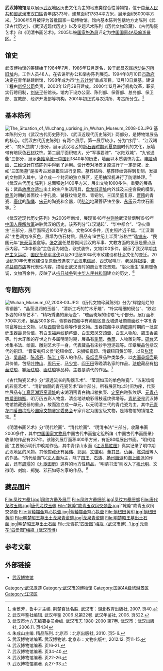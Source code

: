 {{Infobox Museum
 |name          = 武汉博物馆<br/>Wuhan Museum
 |image         = Wuhan_Museum_LOGO.png
 |imagesize     = 250px
 |caption       = [[File:Wuhan_Museum.jpg|250px]]<br/>武汉博物馆
 |map_type      = 
 |map_caption   = 
 |latitude      = 
 |longitude     = 
 |established   = 1986年11月
 |dissolved     = 
 |location      = [[武汉市|武汉市]][[江汉区|江汉区]]青年路373号
 |type          = 国家一级博物馆
 |visitors      = 
 |director      = 刘庆平
 |curator       = 
 |publictransit = 
 |website       = http://www.whmuseum.com.cn/
}}

'''武汉博物馆'''是以展示[[武汉|武汉]]地区历史文化为主的地志类综合性博物馆，位于[[中華人民共和國|中華人民共和國]][[武漢市|武漢市]][[汉口區|汉口區]]青年路373号，建筑面积17834平方米，展示面积6000平方米。<ref>余茞芳，鲁中才主编. 荆楚百处名胜. 武汉市：湖北教育出版社, 2007. 页40.</ref>2008年5月被评为首批国家一级博物馆。馆内基本陈列包括地方史陈列《武汉古代历史》、《武汉近现代历史》以及专题艺术陈列《历代文物珍藏》、《古代陶瓷艺术》和《明清书画艺术》。2005年被[[国家旅游局|国家旅游局]]评定为[[中国国家4A级旅游景区|中国国家4A级旅游景区]]。<ref>武汉年鉴社编辑. 武汉年鉴 2006 总第22卷. 武汉年鉴社, 2006. 页522.</ref>

==馆史==
武汉博物馆的筹建始于1984年7月，1986年12月定名，设于[[中央农民运动讲习所旧址纪念馆|武昌农民运动讲习所旧址]]内，工作人员48人，在农讲所办公和举办陈列展览。1994年8月10日[[武汉市人民政府|市政府]]决定在青年路建新馆，1998年成为市“[[九五計畫_(中國)|九五计划]]”重点项目，12月10日奠基。建设工程由[[新纪公司|新纪公司]]负责，2000年12月39日建成。2000年12月进行机构改革，职员实行聘用制，[[刘庆平|刘庆平]]任馆长。馆内下设办公室、陈列部、保管部、总务部、保卫部、宣教部、经济开发部等机构。2001年初正式与农讲所、考古所分立。<ref>武汉市地方志编纂委员会编. 武汉市志 1980-2000 第7卷. 武汉市：武汉出版社, 2006.11. 页434</ref>

==基本陈列==
[[File:The_Situation_of_Wuchang_uprising_in_Wuhan_Museum_2008-03.JPG|thumb]]
基本陈列分为《武汉古代历史陈列》、《武汉近现代历史陈列》两部分，是博物馆展品的核心。《武汉古代历史陈列》有两个展厅。第一展厅较小，分为“序厅”、“江汉曙光”、“商风楚韵”几部分，展示武汉地区的[[新石器时期|新石器时期]]到[[夏商周|夏商周]]时代的文化，展墙带有暗灰色[[石材|石材]]纹饰。第二展厅面积较大，分“军事要津”、“水陆双城”、“九省通衢”三部分，展示[[秦始皇|秦始皇]][[统一中国|统一中国]]到1840年的历史，墙面以木质装饰为主。[[电脑动画|电脑动画]]、[[三维设计|三维设计]]在该陈列中得到了运用。设计者对场景复原进行了一定研究，比如“三国吴墓”是按考古发掘报告进行复原。墓葬结构、墓葬砖纹饰得到复制，发掘的文物置入其中，设立成一个封闭的独立展区，还用[[抽湿机|抽湿机]]进行了防潮处理。<ref>朱成山主编. 精品陈列. 北京市：北京出版社, 2010. 页5-6.</ref>《武汉古代历史陈列》总面积达1400平方米，展出文物1000多件。重要的展品有：武昌[[放鹰台遗址|放鹰台遗址]]出土的生产生活用具，[[盘龙城遗址|盘龙城遗址]]内外城及三座宫殿的模型，[[商周|商周]]时期的兽面纹十字孔瓮、饕餮纹锥足鼎、青铜剑，三国吴墓复原、[[晋朝|晋]][[隋朝|隋]]的青瓷、[[唐代|唐代]]的[[陶俑|陶俑]]、[[宋朝|宋]][[元朝|元]]的陶瓷和金器，明[[弘治|弘治]]地藏菩萨铁坐像、[[永乐|永乐]]云龙纹石画等。<ref>武汉博物馆编著. 武汉博物馆. 北京市：文物出版社, 2012.12. 页11-15.</ref>

《武汉近现代历史陈列》为2009年新增，展现1848年[[林则徐|林则徐]]武汉禁烟到1949年[[中国人民解放军|中国人民解放军]]进驻武汉的历史。该系列分“江汉潮起”、“华中都会”、“浴火重生”三部分，展厅面积近1000平方米，文物500多件，历史照片近千幅。“江汉潮起”主色调为冷灰色，展墙为仿石材质，展品有19世纪上半页“苏格兰”造[[铣床|铣床]]、“民国元年”[[景泰蓝|景泰蓝]]盖盒等。[[张之洞|张之洞]]任总督期间武汉的军事、文教方面的发展是重点展示内容。“华中都会”主色调为褐色，欧式装饰，文物200多件，展示了武汉早期[[共产主义运动|共产主义运动]]、[[国民革命军北伐|国民革命军北伐]]以及20世纪30年代市政建设和社会文化的变迁。20世纪30年代市政建设复原街景选取了[[武汉电信局|武汉电信局]]、西式咖啡厅、[[老凤祥|老凤祥银楼]]、[[谦祥益绸布店|谦祥益绸布店]]等代表性内容，描绘出武汉当时的商业市政景观。“浴火重生”采用暖色调，文物百余件，反映了从[[抗日战争|抗日战争]]到[[中华人民共和国|中华人民共和国]]建立的历史，<ref>武汉博物馆编著. 页16-21.</ref>

==专题陈列==
[[File:Wuhan_Museum_07_2008-03.JPG|thumb]]
《历代文物珍藏陈列》分为“辉煌灿烂的青铜器”、“晶莹温润的玉器”、“清新工巧的竹木牙雕”、“朴实精细的砚台”、“跌宕多姿的印章艺术”、“精巧秀逸的鼻烟壶”、“瑰丽斑斓的珐琅”七个部分。展厅面积700平方米，展品300多件。青铜器馆藏中有黄陂区盘龙城遗址商兽面纹十字孔青铜瓮等出土文物、以及[[西周|西周]]曾伯鼎等传世文物。玉器馆藏中以清[[乾隆|乾隆]]时期的一批宫廷玉器最具价值，有白玉福寿纹葫芦壶、白玉双凤交颈壶、白玉人物船、碧玉香薰等。竹木牙雕的存世之作多属明清时期，展品有[[笔筒|笔筒]]、[[香筒|香筒]]、人物雕刻等。[[砚台|砚台]]艺术集书法、绘画、雕刻艺术于一身，代表藏品有宋抄手澄泥砚等。印章展品包括汉代的铜印、“晋蛮夷归义侯”蛇钮金印、宋狮钮瓷印、清螭钮田黄印等，以及[[张廷济|张廷济]]、[[吴昌硕|吴昌硕]]、[[陈鸿寿|陈鸿寿]]、[[陈半丁|陈半丁]]等人的作品。[[鼻烟壶|鼻烟壶]]展品种类繁多，以[[内画鼻烟壶|内画鼻烟壶]]最具价值，包括[[叶仲山|叶仲山]]、[[周乐元|周乐元]]、[[马少宣|马少宣]]、[[阎玉田|阎玉田]]等晚清名家的作品。[[珐琅|珐琅]]藏品有[[掐丝珐琅|掐丝珐琅]]、[[錾胎珐琅|錾胎珐琅]]、[[画珐琅|画珐琅]]等品种，主要是清代的作品。<ref>武汉博物馆编著. 页34-40.</ref>

《古代陶瓷艺术》分“源远流长的陶器艺术”、“莹润如玉的单色釉瓷”、“五彩缤纷的彩瓷艺术”、“清新幽靓的青花瓷艺术”四个部分。所有展区均以时间为序，代表性展品有[[江夏区|江夏区]][[湖泗瓷窑址群|湖泗窑遗址]]的宋湖泗窑青白釉瓜棱执壶、[[定窑|定窑]]白釉弦纹炉、[[元代青花四爱图梅瓶|元青花四爱图梅瓶]]、明万历五彩人物盘、清金地珐琅彩缠枝莲纹佛塔等。[[青花瓷|青花瓷]]是武汉博物馆馆藏瓷器的重点，故而独立成一单元，以元明清三代的青花瓷为主。其中[[元代青花四爱图梅瓶|元青花四爱图梅瓶]]经[[国家文物鉴定委员会|国家文物鉴定委员会]]专家评定为国宝级文物，是博物馆的镇馆之宝。<ref>武汉博物馆编著. 页22-26.</ref>

《明清书画艺术》分“明代绘画”、“清代绘画”、“明清书法”三部分。收藏书画2000多件，其中[[中国国家文物局|中国国家文物局]]中国古代书画鉴定组所编《中国古代书画图录》收录的作品有237件。该陈列展厅面积400平方米，有近80幅展出书画。“明代绘画”主要展示明代中晚期作品，其中青绿山水画《[[江汉揽胜图|江汉揽胜图]]》真实记录了明中期武汉地区的风物。其他馆藏还有[[吴伟|吴伟]]、[[郭诩|郭诩]]、[[文徵明|文徵明]]、[[董其昌|董其昌]]、[[仇英|仇英]]、[[陈洪绶|陈洪绶]]等人的作品。“清代绘画”以[[文人画|文人画]]为主，除了[[四王|四王]]、[[石涛|石涛]]、[[扬州画派|扬州画派]]和[[海上画派|海上画派]]的作品，还有[[周璕|周璕]]的《[[九歌图册|九歌图册]]》这样的地方性精品。“明清书法”则收入了[[祝允明|祝允明]]、文徵明、[[刘墉_(清朝)|刘墉]]、[[郑燮|郑燮]]、[[邓石如|邓石如]]等名家的作品。<ref>武汉博物馆编著. 页27-33.</ref>

== 藏品图片 ==
<gallery>
File:凤纹方罍1.jpg|凤纹方罍及展厅
File:凤纹方罍细部.jpg|凤纹方罍细部
File:唐代龙纹玉佩.jpg|唐代龙纹玉佩
File:“乾隆”款青玉双凤交颈壶.jpg|“乾隆”款青玉双凤交颈壶
File:蓝釉描金鸡心执壶.jpg|蓝釉描金鸡心执壶
File:螭纽田黄印.jpg|螭纽田黄印
File:明楚昭王墓出土龙泉青瓷碗.jpg|龙泉青瓷碗
File:明楚昭王墓出土石函.jpg|明楚昭王墓出土石函
File:元青花“四爱图”梅瓶（武汉市博）1.jpg|元青花“四爱图”梅瓶（武汉市博）
</gallery>

==参考文献==
{{reflist}}

== 外部链接 ==
* [http://www.whmuseum.com.cn/ 武汉博物馆] {{Wayback|url=http://www.whmuseum.com.cn/ |date=20210108114836 }}

{{DEFAULTSORT:W}}
{{Commons category|Wuhan Museum}}
{{中国国家一级博物馆}}
{{湖北省各地市州|博物馆}}
[[Category:武汉旅游|Category:武汉旅游]]
[[Category:武汉市的博物馆|Category:武汉市的博物馆]]
[[Category:国家4A级旅游景区|Category:国家4A级旅游景区]]
[[Category:江汉区|Category:江汉区]]